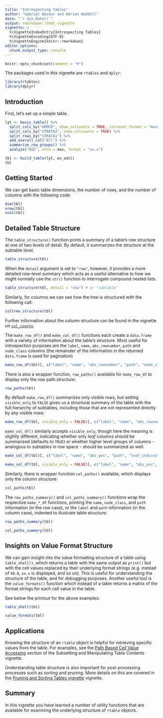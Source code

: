 ```yaml
---
title: "Introspecting Tables"
author: "Gabriel Becker and Adrian Waddell"
date: "`r Sys.Date()`"
output: rmarkdown::html_vignette
vignette: >
  %\VignetteIndexEntry{Introspecting Tables}
  %\VignetteEncoding{UTF-8}
  %\VignetteEngine{knitr::rmarkdown}
editor_options: 
  chunk_output_type: console
---
```


```r
knitr::opts_chunk$set(comment = "#")
```

The packages used in this vignette are `rtables` and `dplyr`:

```r
library(rtables)
library(dplyr)
```

## Introduction

First, let's set up a simple table.

```r
lyt <- basic_table() %>%
  split_cols_by("ARMCD", show_colcounts = TRUE, colcount_format = "N=xx") %>%
  split_cols_by("STRATA2", show_colcounts = TRUE) %>%
  split_rows_by("STRATA1") %>%
  add_overall_col("All") %>%
  summarize_row_groups() %>%
  analyze("AGE", afun = max, format = "xx.x")

tbl <- build_table(lyt, ex_adsl)
tbl
```

## Getting Started

We can get basic table dimensions, the number of rows, and the number of columns with the following code:

```r
dim(tbl)
nrow(tbl)
ncol(tbl)
```

## Detailed Table Structure

The `table_structure()` function prints a summary of a table's row
structure at one of two levels of detail. By default, it summarizes
the structure at the subtable level.

```r
table_structure(tbl)
```

When the `detail` argument is set to `"row"`, however, it provides a
more detailed row-level summary which acts as a useful alternative to
how we might normally use the `str()` function to interrogate compound
nested lists.

```r
table_structure(tbl, detail = "row") # or "subtable"
```

Similarly, for columns we can see how the tree is structured with the following call:

```r
coltree_structure(tbl)
```

Further information about the column structure can be found in the vignette on [`col_counts`](https://insightsengineering.github.io/rtables/latest-tag/articles/col_counts.html).

The `make_row_df()` and `make_col_df()` functions each create a `data.frame` with a variety of information about 
the table's structure. Most useful for introspection purposes are the `label`, `name`, `abs_rownumber`, `path` and 
`node_class` columns (the remainder of the information in the returned `data.frame` is used for pagination)

```r
make_row_df(tbl)[, c("label", "name", "abs_rownumber", "path", "node_class")]
```

There is also a wrapper function, `row_paths()` available for `make_row_df` to display only the row path structure:

```r
row_paths(tbl)
```

By default `make_row_df()` summarizes only visible rows, but setting `visible_only` to `FALSE` gives us a structural 
summary of the table with the full hierarchy of subtables, including those that are not represented directly by any 
visible rows:

```r
make_row_df(tbl, visible_only = FALSE)[, c("label", "name", "abs_rownumber", "path", "node_class")]
```

`make_col_df()` similarly accepts `visible_only`, though here the meaning is slightly different, indicating whether 
only *leaf* columns should be summarized (defaults to `TRUE`) or whether higher level groups of columns - analogous to 
subtables in row space - should be summarized as well.

```r
make_col_df(tbl)[, c("label", "name", "abs_pos", "path", "leaf_indices")]
```

```r
make_col_df(tbl, visible_only = FALSE)[, c("label", "name", "abs_pos", "path", "leaf_indices")]
```

Similarly, there is wrapper function `col_paths()` available, which displays only the column structure:

```r
col_paths(tbl)
```

The `row_paths_summary()` and `col_paths_summary()` functions wrap the respective `make_*_df` functions, printing the 
`name`, `node_class`, and `path` information (in the row case), or the `label` and `path` information (in the column 
case), indented to illustrate table structure:

```r
row_paths_summary(tbl)
```

```r
col_paths_summary(tbl)
```

## Insights on Value Format Structure

We can gain insight into the value formatting structure of a table using `table_shell()`, which returns a table with the same output as `print()` but with the cell values replaced by their underlying format strings (e.g. instead of `40.0`, `xx.x` is displayed, and so on). This is useful for understanding the structure of the table, and for debugging purposes. Another useful tool is the `value_formats()` function which instead of a table returns a matrix of the format strings for each cell value in the table.

See below the printout for the above examples:

```r
table_shell(tbl)
```

```r
value_formats(tbl)
```

## Applications

Knowing the structure of an `rtable` object is helpful for retrieving specific values from the table. 
For examples, see the [Path Based Cell Value Accessing](https://insightsengineering.github.io/rtables/latest-tag/articles/subsetting_tables.html#path-based-cell-value-accessing)
section of the Subsetting and Manipulating Table Contents vignette.

Understanding table structure is also important for post-processing processes such as sorting and pruning. More details 
on this are covered in the [Pruning and Sorting Tables vignette](https://insightsengineering.github.io/rtables/latest-tag/articles/sorting_pruning.html)
vignette.

## Summary

In this vignette you have learned a number of utility functions that are available for examining the underlying 
structure of `rtable` objects.
